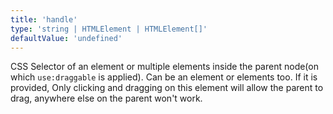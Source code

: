 ```yaml
---
title: 'handle'
type: 'string | HTMLElement | HTMLElement[]'
defaultValue: 'undefined'
---
```




CSS Selector of an element or multiple elements inside the parent node(on which `use:draggable` is applied).
Can be an element or elements too. If it is provided, Only clicking and dragging on this element will allow the parent to drag, anywhere else on the parent won't work.
